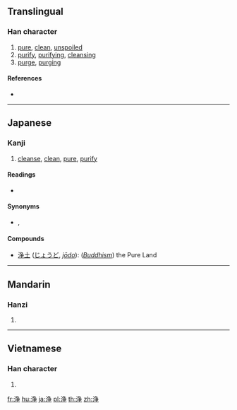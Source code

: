 {{character info/new}}
{{also|淨}}
==Translingual==

===Han character===
{{Han char|rn=85|rad=水|as=06|sn=9|four=|canj=ENSD}}

# [[pure]], [[clean]], [[unspoiled]]
# [[purify]], [[purifying]], [[cleansing]]
# [[purge]], [[purging]]

====References====
* {{Han ref|kx=0623.171|dkj=17451|hdz=31652.080|uh=6D44|ud=27972}}

----

==Japanese==

===Kanji===
{{ja-kanji|grade=c|rs=水06}}

# [[cleanse]], [[clean]], [[pure]], [[purify]]

====Readings====
* {{ja-readings|goon=[[じょう]] (jō)|kanon=[[せい]] (sei)|kun=[[きよい]] (kiyoi), [[とろ]] (toro)}}

====Synonyms====
* {{l|ja|洗}}, {{l|ja|清}}

====Compounds====
* [[浄土]] ([[じょうど]], ''[[jōdo]]''): (''[[Buddhism]]'') the Pure Land

----

==Mandarin==

===Hanzi===
{{cmn-hanzi|pin=[[jìng]] ([[jing4]])|wg=ching<sup>4</sup>}}

# {{defn|lang=cmn|sort=水06}}

----

==Vietnamese==

===Han character===
{{vi-hantu|[[tĩnh]], [[tịnh]], [[tạnh]]|rs=水06}}

# {{defn|lang=vi|sort=水06}}

[[fr:浄]]
[[hu:浄]]
[[ja:浄]]
[[pl:浄]]
[[th:浄]]
[[zh:浄]]